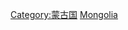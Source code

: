 [[Category:蒙古国|Category:蒙古国]]
[[Category:亚洲各国军事|Mongolia]]
{{catmore}}
{{Commonscat|Military of Mongolia}}